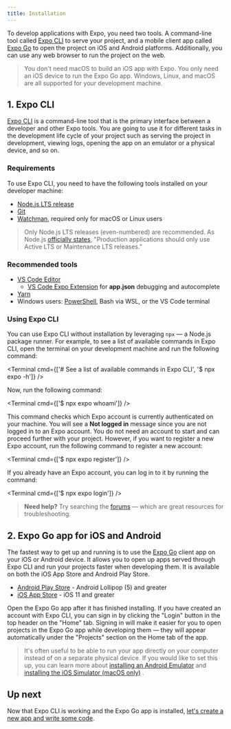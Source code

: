 ```yaml
---
title: Installation
---
```



To develop applications with Expo, you need two tools. A command-line tool called [Expo CLI](#1-expo-cli) to serve your project, and a mobile client app called [Expo Go](#2-expo-go-app-for-ios-and) to open the project on iOS and Android platforms. Additionally, you can use any web browser to run the project on the web.

> You don't need macOS to build an iOS app with Expo. You only need an iOS device to run the Expo Go app. Windows, Linux, and macOS are all supported for your development machine.

## 1. Expo CLI

[Expo CLI](/workflow/expo-cli) is a command-line tool that is the primary interface between a developer and other Expo tools. You are going to use it for different tasks in the development life cycle of your project such as serving the project in development, viewing logs, opening the app on an emulator or a physical device, and so on.

### Requirements

To use Expo CLI, you need to have the following tools installed on your developer machine:

- [Node.js LTS release](https://nodejs.org/en/)
- [Git](https://git-scm.com)
- [Watchman](https://facebook.github.io/watchman/docs/install#buildinstall), required only for macOS or Linux users

> Only Node.js LTS releases (even-numbered) are recommended. As Node.js [officially states](https://nodejs.org/en/about/releases/), "Production applications should only use Active LTS or Maintenance LTS releases."

### Recommended tools

- [VS Code Editor](https://code.visualstudio.com/download)
  - [VS Code Expo Extension](https://marketplace.visualstudio.com/items?itemName=byCedric.vscode-expo) for **app.json** debugging and autocomplete
- [Yarn](https://classic.yarnpkg.com/en/docs/install)
- Windows users: [PowerShell](https://docs.microsoft.com/en-us/powershell/scripting/install/installing-powershell-core-on-windows), Bash via WSL, or the VS Code terminal

### Using Expo CLI

You can use Expo CLI without installation by leveraging `npx` &mdash; a Node.js package runner. For example, to see a list of available commands in Expo CLI, open the terminal on your development machine and run the following command:

<Terminal cmd={['# See a list of available commands in Expo CLI', '$ npx expo -h']} />

Now, run the following command:

<Terminal cmd={['$ npx expo whoami']} />

This command checks which Expo account is currently authenticated on your machine. You will see a **Not logged in** message since you are not logged in to an Expo account. You do not need an account to start and can proceed further with your project. However, if you want to register a new Expo account, run the following command to register a new account:

<Terminal cmd={['$ npx expo register']} />

If you already have an Expo account, you can log in to it by running the command:

<Terminal cmd={['$ npx expo login']} />

> **Need help?** Try searching the [forums](https://forums.expo.dev) &mdash; which are great resources for troubleshooting.

## 2. Expo Go app for iOS and Android

The fastest way to get up and running is to use the [Expo Go](https://expo.dev/client) client app on your iOS or Android device. It allows you to open up apps served through Expo CLI and run your projects faster when developing them. It is available on both the iOS App Store and Android Play Store.

- [Android Play Store](https://play.google.com/store/apps/details?id=host.exp.exponent) - Android Lollipop (5) and greater
- [iOS App Store](https://apps.apple.com/app/expo-go/id982107779) - iOS 11 and greater

Open the Expo Go app after it has finished installing. If you have created an account with Expo CLI, you can sign in by clicking the "Login" button in the top header on the "Home" tab. Signing in will make it easier for you to open projects in the Expo Go app while developing them &mdash; they will appear automatically under the "Projects" section on the Home tab of the app.

> It's often useful to be able to run your app directly on your computer instead of on a separate physical device. If you would like to set this up, you can learn more about [installing an Android Emulator](/workflow/android-studio-emulator) and [installing the iOS Simulator (macOS only)](/workflow/ios-simulator) .

## Up next

Now that Expo CLI is working and the Expo Go app is installed, [let's create a new app and write some code](../get-started/create-a-new-app.mdx).
